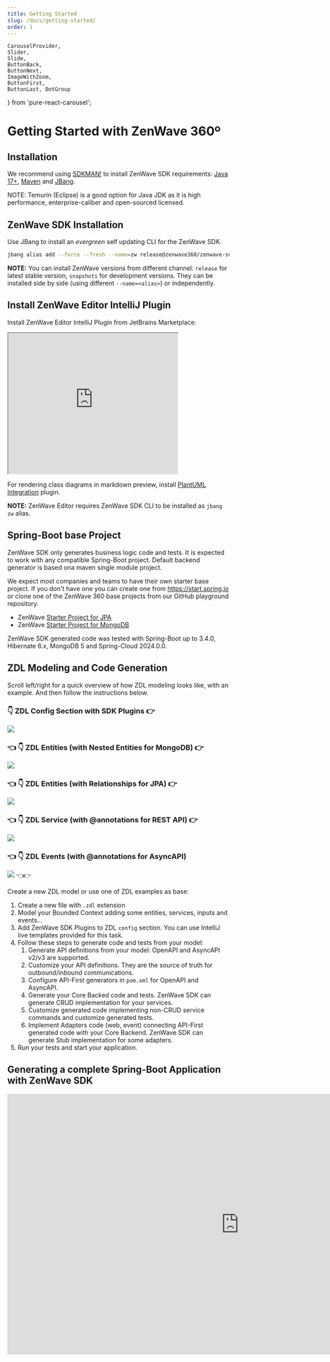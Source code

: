 ```yaml
---
title: Getting Started
slug: /docs/getting-started/
order: 1
---
```

    CarouselProvider,
    Slider,
    Slide,
    ButtonBack,
    ButtonNext,
    ImageWithZoom,
    ButtonFirst,
    ButtonLast, DotGroup
} from 'pure-react-carousel';


# Getting Started with ZenWave 360º

## Installation

We recommend using [SDKMAN!](https://sdkman.io/) to install ZenWave SDK requirements: [Java 17+](https://sdkman.io/jdks), [Maven](https://sdkman.io/sdks#maven) and [JBang](https://sdkman.io/sdks#jbang).

NOTE: Temurin (Eclipse) is a good option for Java JDK as it is high performance, enterprise-caliber and open-sourced licensed.

## ZenWave SDK Installation

Use JBang to install an _evergreen_ self updating CLI for the ZenWave SDK.

```bash
jbang alias add --force --fresh --name=zw release@zenwave360/zenwave-sdk
```
**NOTE:** You can install ZenWave versions from different channel: `release` for latest stable version, `snapshots` for development versions. They can be installed side by side (using different `--name=<alias>`) or independently.

## Install ZenWave Editor IntelliJ Plugin

Install ZenWave Editor IntelliJ Plugin from JetBrains Marketplace:

<iframe width="384px" height="319px" src="https://plugins.jetbrains.com/embeddable/card/22858"></iframe>

For rendering class diagrams in markdown preview, install [PlantUML Integration](https://plugins.jetbrains.com/plugin/7017-plantuml-integration) plugin.

**NOTE:** ZenWave Editor requires ZenWave SDK CLI to be installed as `jbang zw` alias.

## Spring-Boot base Project

ZenWave SDK only generates business logic code and tests. It is expected to work with any compatible Spring-Boot project. Default backend generator is based ona maven single module project.

We expect most companies and teams to have their own starter base project. If you don't have one you can create one from https://start.spring.io or clone one of the ZenWave 360 base projects from our GitHub playground repository.

- ZenWave [Starter Project for JPA](https://github.com/ZenWave360/zenwave-playground/tree/main/zenwave-jpa-baseline)
- ZenWave [Starter Project for MongoDB](https://github.com/ZenWave360/zenwave-playground/tree/main/zenwave-mongodb-baseline)

ZenWave SDK generated code was tested with Spring-Boot up to 3.4.0, Hibernate 6.x, MongoDB 5 and Spring-Cloud 2024.0.0.

## ZDL Modeling and Code Generation

Scroll left/right for a quick overview of how ZDL modeling looks like, with an example. And then follow the instructions below.

<CarouselProvider
    visibleSlides={1}
    totalSlides={5}
    step={1}
    naturalSlideWidth={500}
    naturalSlideHeight={295}
    lockOnWindowScroll>
    <Slider className="{s.slider}">
        <Slide index={0}>
            <h3>👇 ZDL Config Section with SDK Plugins <ButtonNext>👉</ButtonNext></h3>
            <Image src={zdlConfig} />
        </Slide>
        <Slide index={1}>
            <h3><ButtonBack>👈</ButtonBack> 👇 ZDL Entities (with Nested Entities for MongoDB) <ButtonNext>👉</ButtonNext></h3>
            <Image src={zdlEntities} />
        </Slide>
        <Slide index={2}>
            <h3><ButtonBack>👈</ButtonBack> 👇 ZDL Entities (with Relationships for JPA) <ButtonNext>👉</ButtonNext></h3>
            <Image src={zdlEntitiesJPA} />
        </Slide>
        <Slide index={3}>
            <h3><ButtonBack>👈</ButtonBack> 👇 ZDL Service (with @annotations for REST API) <ButtonNext>👉</ButtonNext></h3>
            <Image src={zdlService} />
        </Slide>
        <Slide index={4}>
            <h3><ButtonBack>👈</ButtonBack> 👇 ZDL Events (with @annotations for AsyncAPI)</h3>
            <Image src={zdlEvents} />
        </Slide>
    </Slider>
    <ButtonBack>👈</ButtonBack><ButtonNext>👉</ButtonNext>
</CarouselProvider>


Create a new ZDL model or use one of ZDL examples as base:

1. Create a new file with `.zdl` extension
2. Model your Bounded Context adding some entities, services, inputs and events...
3. Add ZenWave SDK Plugins to ZDL `config` section. You can use IntelliJ live templates provided for this task.
4. Follow these steps to generate code and tests from your model:
    1. Generate API definitions from your model: OpenAPI and AsyncAPI v2/v3 are supported.
    2. Customize your API definitions. They are the source of truth for outbound/inbound communications.
    3. Configure API-First generators in `pom.xml` for OpenAPI and AsyncAPI.
    4. Generate your Core Backed code and tests. ZenWave SDK can generate CRUD implementation for your services.
    5. Customize generated code implementing non-CRUD service commands and customize generated tests.
    6. Implement Adapters code (web, event) connecting API-First generated code with your Core Backend. ZenWave SDK can generate Stub implementation for some adapters.
5. Run your tests and start your application.

## Generating a complete Spring-Boot Application with ZenWave SDK

<iframe width="1050" height="591" src="https://www.youtube.com/embed/G93Mkf1xaXQ?si=XVghVSdbiy8yQA3j" title="YouTube video player" frameborder="0" allow="accelerometer; autoplay; clipboard-write; encrypted-media; gyroscope; picture-in-picture; web-share; fullscreen" allowfullscreen></iframe>

